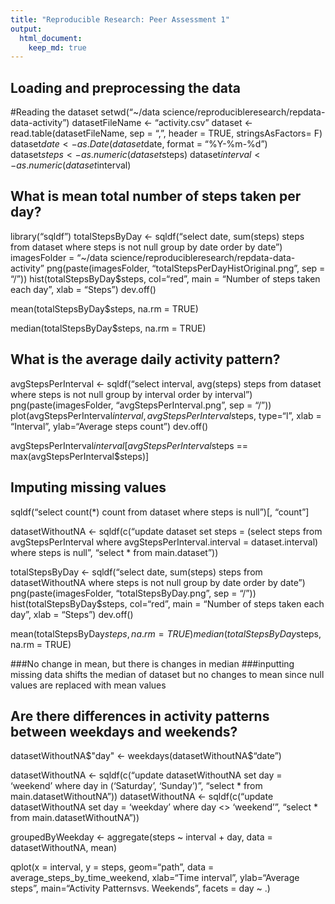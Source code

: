 ```yaml
---
title: "Reproducible Research: Peer Assessment 1"
output: 
  html_document:
    keep_md: true
---
```



## Loading and preprocessing the data

#Reading the dataset
setwd("~/data science/reproducibleresearch/repdata-data-activity")
datasetFileName <- "activity.csv"
dataset <- read.table(datasetFileName, sep = ",", header = TRUE, stringsAsFactors= F)
dataset$date <- as.Date(dataset$date, format = "%Y-%m-%d")
dataset$steps <- as.numeric(dataset$steps)
dataset$interval <- as.numeric(dataset$interval)


## What is mean total number of steps taken per day?
library("sqldf")
totalStepsByDay <- sqldf("select date, sum(steps) steps from dataset where steps is not null group by date order by date")
imagesFolder = "~/data science/reproducibleresearch/repdata-data-activity"
png(paste(imagesFolder, "totalStepsPerDayHistOriginal.png", sep = "/"))
hist(totalStepsByDay$steps, col="red", main = "Number of steps taken each day", xlab = "Steps")
dev.off()

mean(totalStepsByDay$steps, na.rm = TRUE)

median(totalStepsByDay$steps, na.rm = TRUE)


## What is the average daily activity pattern?
avgStepsPerInterval <- sqldf("select interval, avg(steps) steps from dataset where steps is not null group by interval order by interval")
png(paste(imagesFolder, "avgStepsPerInterval.png", sep = "/"))
plot(avgStepsPerInterval$interval, avgStepsPerInterval$steps, type="l", xlab = "Interval", ylab="Average steps count")
dev.off()

avgStepsPerInterval$interval[avgStepsPerInterval$steps == max(avgStepsPerInterval$steps)]



## Imputing missing values

sqldf("select count(*) count from dataset where steps is null")[, "count"]

datasetWithoutNA <- sqldf(c("update dataset set steps = (select steps from avgStepsPerInterval where avgStepsPerInterval.interval = dataset.interval) where steps is null", "select * from main.dataset"))

totalStepsByDay <- sqldf("select date, sum(steps) steps from datasetWithoutNA where steps is not null group by date order by date")
png(paste(imagesFolder, "totalStepsByDay.png", sep = "/"))
hist(totalStepsByDay$steps, col="red", main = "Number of steps taken each day", xlab = "Steps")
dev.off()

mean(totalStepsByDay$steps, na.rm = TRUE)
median(totalStepsByDay$steps, na.rm = TRUE)

###No change in mean, but there is changes in median
###inputting missing data shifts the median of dataset but no changes to mean since null values are replaced with mean values

## Are there differences in activity patterns between weekdays and weekends?


datasetWithoutNA$"day" <- weekdays(datasetWithoutNA$"date")

datasetWithoutNA <- sqldf(c("update datasetWithoutNA set day = 'weekend' where day in ('Saturday', 'Sunday')", "select * from main.datasetWithoutNA"))
datasetWithoutNA <- sqldf(c("update datasetWithoutNA set day = 'weekday' where day <> 'weekend'", "select * from main.datasetWithoutNA"))

groupedByWeekday <- aggregate(steps ~ interval + day, data = datasetWithoutNA, mean)

qplot(x = interval,
      y = steps,
      geom="path",
      data = average_steps_by_time_weekend, 
      xlab="Time interval",
      ylab="Average steps",
      main="Activity Patterns\nWeekdays vs. Weekends",
      facets = day ~ .)
